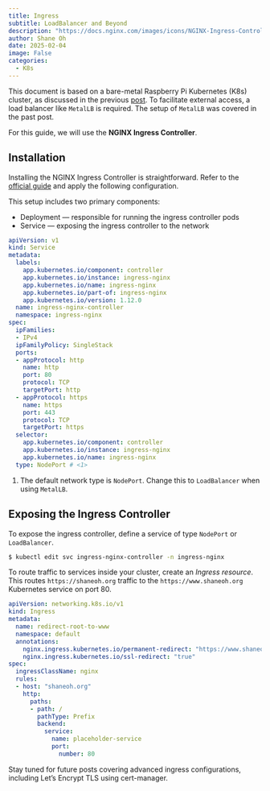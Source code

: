 ```yaml
---
title: Ingress
subtitle: LoadBalancer and Beyond
description: "https://docs.nginx.com/images/icons/NGINX-Ingress-Controller-product-icon.svg"
author: Shane Oh
date: 2025-02-04
image: False
categories:
  - K8s
---
```


This document is based on a bare-metal Raspberry Pi Kubernetes (K8s) cluster, as discussed in the previous [post](RaspiK8s.qmd).
To facilitate external access, a load balancer like `MetalLB` is required. The setup of `MetalLB` was covered in the past post.

For this guide, we will use the **NGINX Ingress Controller**.

## Installation

Installing the NGINX Ingress Controller is straightforward. Refer to the [official guide](https://kubernetes.github.io/ingress-nginx/deploy/#bare-metal-clusters) and apply the following configuration.

This setup includes two primary components:

- Deployment --- responsible for running the ingress controller pods
- Service --- exposing the ingress controller to the network

```.yaml
apiVersion: v1
kind: Service
metadata:
  labels:
    app.kubernetes.io/component: controller
    app.kubernetes.io/instance: ingress-nginx
    app.kubernetes.io/name: ingress-nginx
    app.kubernetes.io/part-of: ingress-nginx
    app.kubernetes.io/version: 1.12.0
  name: ingress-nginx-controller
  namespace: ingress-nginx
spec:
  ipFamilies:
  - IPv4
  ipFamilyPolicy: SingleStack
  ports:
  - appProtocol: http
    name: http
    port: 80
    protocol: TCP
    targetPort: http
  - appProtocol: https
    name: https
    port: 443
    protocol: TCP
    targetPort: https
  selector:
    app.kubernetes.io/component: controller
    app.kubernetes.io/instance: ingress-nginx
    app.kubernetes.io/name: ingress-nginx
  type: NodePort # <1>
```
1. The default network type is `NodePort`. Change this to `LoadBalancer` when using `MetalLB`.


## Exposing the Ingress Controller

To expose the ingress controller, define a service of type `NodePort` or `LoadBalancer`.

```.sh
$ kubectl edit svc ingress-nginx-controller -n ingress-nginx
```
To route traffic to services inside your cluster, create an _Ingress resource_.
This routes `https://shaneoh.org` traffic to the `https://www.shaneoh.org` Kubernetes service on port 80.

```.yaml
apiVersion: networking.k8s.io/v1
kind: Ingress
metadata:
  name: redirect-root-to-www
  namespace: default
  annotations:
    nginx.ingress.kubernetes.io/permanent-redirect: "https://www.shaneoh.org"
    nginx.ingress.kubernetes.io/ssl-redirect: "true"
spec:
  ingressClassName: nginx
  rules:
  - host: "shaneoh.org"
    http:
      paths:
      - path: /
        pathType: Prefix
        backend:
          service:
            name: placeholder-service
            port:
              number: 80
```

Stay tuned for future posts covering advanced ingress configurations, including Let's Encrypt TLS using cert-manager.
